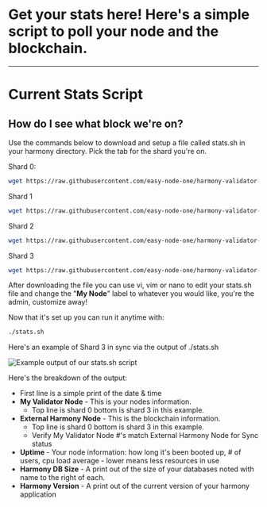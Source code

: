 # Get your stats here! Here's a simple script to poll your node and the blockchain.
---

# Current Stats Script

## How do I see what block we're on?

Use the commands below to download and setup a file called stats.sh in your harmony directory. Pick the tab for the shard you're on.

Shard 0:
```bash
wget https://raw.githubusercontent.com/easy-node-one/harmony-validator-scripts/main/stats/shard_0.sh && mv shard_0.sh stats.sh && chmod +x stats.sh
```

Shard 1
```bash
wget https://raw.githubusercontent.com/easy-node-one/harmony-validator-scripts/main/stats/shard_1.sh && mv shard_1.sh stats.sh && chmod +x stats.sh
```

Shard 2
```bash
wget https://raw.githubusercontent.com/easy-node-one/harmony-validator-scripts/main/stats/shard_2.sh && mv shard_2.sh stats.sh && chmod +x stats.sh
```

Shard 3
```bash
wget https://raw.githubusercontent.com/easy-node-one/harmony-validator-scripts/main/stats/shard_3.sh && mv shard_3.sh stats.sh && chmod +x stats.sh
```

After downloading the file you can use vi, vim or nano to edit your stats.sh file and change the "**My Node**" label to whatever you would like, you're the admin, customize away!

Now that it's set up you can run it anytime with:

```bash
./stats.sh
```

Here's an example of Shard 3 in sync via the output of ./stats.sh

![Example output of our stats.sh script](./../../../../public/image_2.png)

Here's the breakdown of the output:

* First line is a simple print of the date & time
* **My Validator Node** - This is your nodes information. 
  * Top line is shard 0 bottom is shard 3 in this example.
* **External Harmony Node** - This is the blockchain information. 
  * Top line is shard 0 bottom is shard 3 in this example.
  * Verify My Validator Node \#'s match External Harmony Node for Sync status
* **Uptime** - Your node information: how long it's been booted up, \# of users, cpu load average - lower means less resources in use
* **Harmony DB Size** - A print out of the size of your databases noted with name to the right of each.
* **Harmony Version** - A print out of the current version of your harmony application
